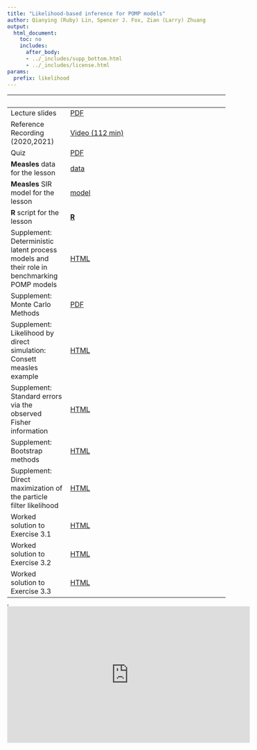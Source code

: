 ```yaml
---
title: "Likelihood-based inference for POMP models"
author: Qianying (Ruby) Lin, Spencer J. Fox, Zian (Larry) Zhuang
output:
  html_document:
    toc: no
    includes:
      after_body:
      - ../_includes/supp_bottom.html
      - ../_includes/license.html
params:
  prefix: likelihood
---
```



| &nbsp;                            | &nbsp;                                                                                     |
|-----------------------------------|--------------------------------------------------------------------------------------------|
| Lecture slides | [PDF](slides/pfilter/main.pdf) |
| Reference Recording (2020,2021) | [Video (112 min)](https://www.youtube.com/playlist?list=PLluGwj6FGt2RRi-TRckg7Lud87ZKIJTZ8) |
| Quiz | [PDF](slides/pfilter/quiz.pdf) |
| **Measles** data for the lesson | [data](slides/pfilter/model_measSIR.R)|
| **Measles** SIR model for the lesson | [model](slides/stochsim/Measles_Consett_1948.csv)|
| **R** script for the lesson | [**R**](slides/pfilter/main.R) |
| Supplement: Deterministic latent process models and their role in benchmarking POMP models | [HTML](slides/pfilter/deterministic.html) |
| Supplement: Monte Carlo Methods | [PDF](slides/pfilter/monteCarlo.pdf) |
| Supplement: Likelihood by direct simulation: Consett measles example | [HTML](slides/pfilter/directSimulation.html) |
| Supplement: Standard errors via the observed Fisher information | [HTML](slides/pfilter/fisherSE.html) |
| Supplement: Bootstrap methods | [HTML](slides/pfilter/bootstrap.html) |
| Supplement: Direct maximization of the particle filter likelihood | [HTML](slides/pfilter/pf-in-Nelder-Mead.html) |
| Worked solution to Exercise 3.1 | [HTML](slides/pfilter/Q_slice.html) |
| Worked solution to Exercise 3.2 | [HTML](slides/pfilter/expense.html) |
| Worked solution to Exercise 3.3 | [HTML](slides/pfilter/loglikest.html) |



<iframe width="0" height="0">

</iframe>

<iframe data-external="1" width="560" height="315" src="https://www.youtube-nocookie.com/embed/videoseries?list=PLluGwj6FGt2RRi-TRckg7Lud87ZKIJTZ8" frameborder="0" allow="accelerometer; autoplay; encrypted-media; gyroscope; picture-in-picture" allowfullscreen>

</iframe>
